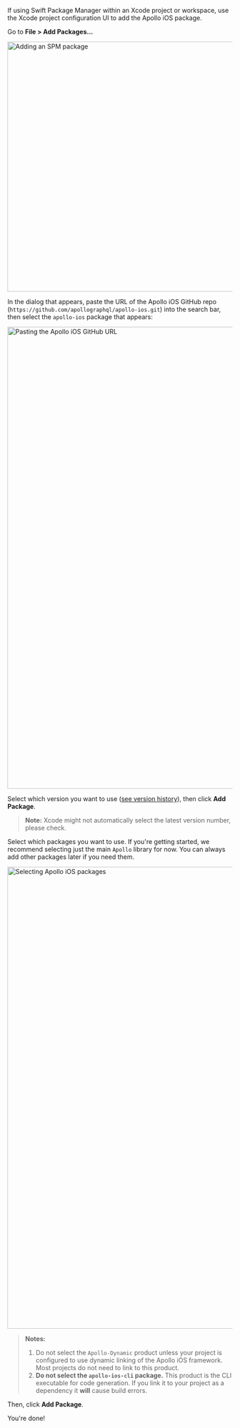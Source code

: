 <ExpansionPanel title="SPM with Xcode Project">

If using Swift Package Manager within an Xcode project or workspace, use the Xcode project configuration UI to add the Apollo iOS package.

<ExpansionPanelList>
<ExpansionPanelListItem>

Go to **File > Add Packages...**

<img class="screenshot" src="@/source/screenshot/spm_packages_add_package.png" alt="Adding an SPM package" width="560" />

</ExpansionPanelListItem>
<ExpansionPanelListItem>

In the dialog that appears, paste the URL of the Apollo iOS GitHub repo (`https://github.com/apollographql/apollo-ios.git`) into the search bar, then select the `apollo-ios` package that appears:

<img class="screenshot" src="@/source/screenshot/spm_packages_dialog.png" alt="Pasting the Apollo iOS GitHub URL" width="1035" />

</ExpansionPanelListItem>
<ExpansionPanelListItem>

Select which version you want to use ([see version history](https://github.com/apollographql/apollo-ios/releases)), then click **Add Package**.

> **Note:** Xcode might not automatically select the latest version number, please check.

</ExpansionPanelListItem>
<ExpansionPanelListItem>

Select which packages you want to use. If you're getting started, we recommend selecting just the main `Apollo` library for now. You can always add other packages later if you need them.

<img class="screenshot" src="@/source/screenshot/spm_select_package.png" alt="Selecting Apollo iOS packages" width="1035" />

> **Notes:** 
> 1. Do not select the `Apollo-Dynamic` product unless your project is configured to use dynamic linking of the Apollo iOS framework. Most projects do not need to link to this product.
> 2. **Do not select the `apollo-ios-cli` package.** This product is the CLI executable for code generation. If you link it to your project as a dependency it **will** cause build errors.

Then, click **Add Package**.

</ExpansionPanelListItem>
<ExpansionPanelListItem>

You're done!

</ExpansionPanelListItem>
</ExpansionPanelList>

</ExpansionPanel>
